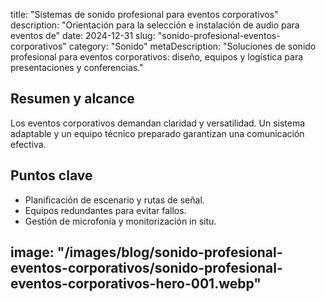title: "Sistemas de sonido profesional para eventos corporativos"
description: "Orientación para la selección e instalación de audio para eventos de"
date: 2024-12-31
slug: "sonido-profesional-eventos-corporativos"
category: "Sonido"
metaDescription: "Soluciones de sonido profesional para eventos corporativos: diseño, equipos y logística para presentaciones y conferencias."
 
## Resumen y alcance

Los eventos corporativos demandan claridad y versatilidad. Un sistema adaptable y un equipo técnico preparado garantizan una comunicación efectiva.

## Puntos clave

- Planificación de escenario y rutas de señal.
- Equipos redundantes para evitar fallos.
- Gestión de microfonía y monitorización in situ.

image: "/images/blog/sonido-profesional-eventos-corporativos/sonido-profesional-eventos-corporativos-hero-001.webp"
---
